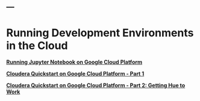 ---
---

<link rel="stylesheet" href="styles.css" type="text/css">


<h1>Running Development Environments in the Cloud</h1>


__[Running Jupyter Notebook on Google Cloud Platform](./Jupyter_Notebook_on_GCloud.html)__

__[Cloudera Quickstart on Google Cloud Platform - Part 1](ClouderaOnGCP.html)__

__[Cloudera Quickstart on Google Cloud Platform - Part 2: Getting Hue to Work](ClouderaOnGCP-2.html)__